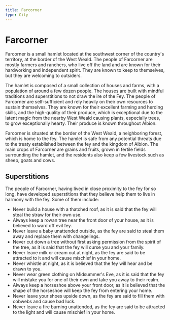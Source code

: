 ```yaml
---
title: Farcorner
type: City
---
```



# Farcorner
<ImagePreview image={townMap} alt="Map to Farcorner" />

Farcorner is a small hamlet located at the southwest corner of the country's territory, at the border of the West Weald. The people of Farcorner are mostly farmers and ranchers, who live off the land and are known for their hardworking and independent spirit. They are known to keep to themselves, but they are welcoming to outsiders.

The hamlet is composed of a small collection of houses and farms, with a population of around a few dozen people. The houses are built with mindful traditions and superstitions to not draw the ire of the Fey. The people of Farcorner are self-sufficient and rely heavily on their own resources to sustain themselves. They are known for their excellent farming and herding skills, and the high-quality of their produce, which is exceptional due to the latent magic from the nearby West Weald causing plants, especially trees, to grow exceptionally hearty. Their produce is known throughout Albion.

Farcorner is situated at the border of the West Weald, a neighboring forest, which is home to the fey. The hamlet is safe from any potential threats due to the treaty established between the fey and the kingdom of Albion. The main crops of Farcorner are grains and fruits, grown in fertile fields surrounding the hamlet, and the residents also keep a few livestock such as sheep, goats and cows.

## Superstitions

The people of Farcorner, having lived in close proximity to the fey for so long, have developed superstitions that they believe help them to live in harmony with the fey. Some of them include:

* Never build a house with a thatched roof, as it is said that the fey will steal the straw for their own use.
* Always keep a rowan tree near the front door of your house, as it is believed to ward off evil fey.
* Never leave a baby unattended outside, as the fey are said to steal them away and replace them with changelings.
* Never cut down a tree without first asking permission from the spirit of the tree, as it is said that the fey will curse you and your family.
* Never leave milk or cream out at night, as the fey are said to be attracted to it and will cause mischief in your home.
* Never whistle at night, as it is believed that the fey will hear and be drawn to you.
* Never wear green clothing on Midsummer's Eve, as it is said that the fey will mistake you for one of their own and take you away to their realm.
* Always keep a horseshoe above your front door, as it is believed that the shape of the horseshoe will keep the fey from entering your home.
* Never leave your shoes upside down, as the fey are said to fill them with cobwebs and cause bad luck.
* Never leave a fire burning unattended, as the fey are said to be attracted to the light and will cause mischief in your home.
